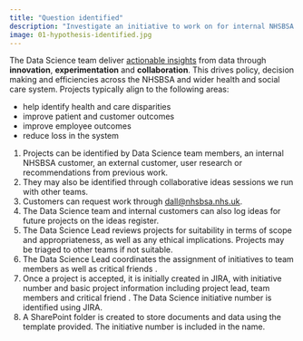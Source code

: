 ```yaml
---
title: "Question identified"
description: "Investigate an initiative to work on for internal NHSBSA customer, or an external customer."
image: 01-hypothesis-identified.jpg
---
```


The Data Science team deliver [actionable insights](https://www.nhsbsa.nhs.uk/data-science-projects) from data through **innovation**, **experimentation** and **collaboration**. This drives policy, decision making and efficiencies across the NHSBSA and wider health and social care system. Projects typically align to the following areas:

-	help identify health and care disparities
-	improve patient and customer outcomes 
-	improve employee outcomes
-	reduce loss in the system


1. Projects can be identified by Data Science  team members, an internal NHSBSA customer, an external customer, user research or recommendations from previous work. 
2.	They may also be identified through collaborative ideas sessions we run with other teams.
3. Customers can request work through [dall@nhsbsa.nhs.uk](mailto:dall@nhsbsa.nhs.uk).
4.	The Data Science team and internal customers can also log ideas for future projects on the ideas register.
5.	The Data Science Lead reviews projects for suitability in terms of scope and appropriateness, as well as any ethical implications. Projects may be triaged to other teams if not suitable.
6.	The Data Science Lead coordinates the assignment of initiatives to team members as well as critical friends .
7.	Once a project is accepted, it is initially created in JIRA, with initiative number and basic project information including project lead, team members and critical friend . The Data Science   initiative number is identified using JIRA. 
8.	A SharePoint folder is created to store documents and data  using the template provided. The initiative number is included in the name. 




